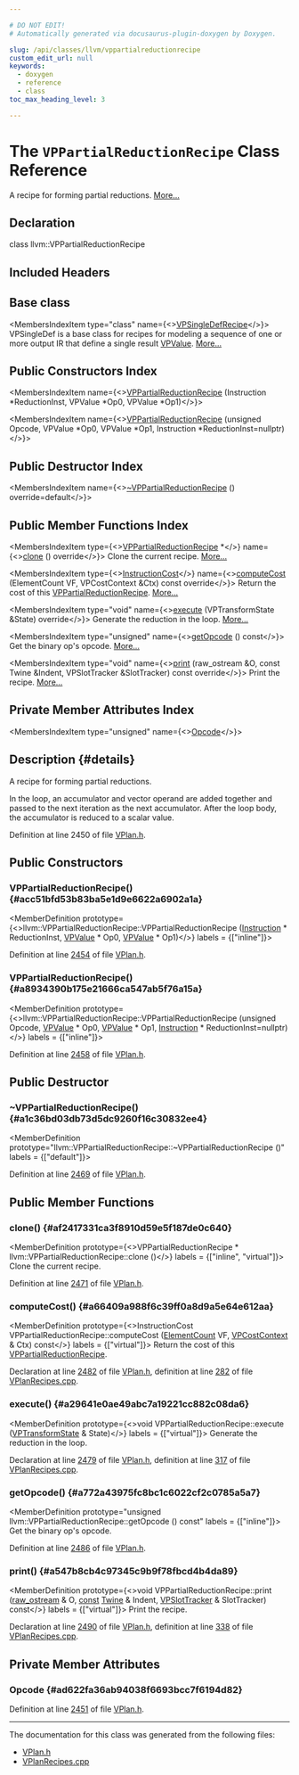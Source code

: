 ```yaml
---

# DO NOT EDIT!
# Automatically generated via docusaurus-plugin-doxygen by Doxygen.

slug: /api/classes/llvm/vppartialreductionrecipe
custom_edit_url: null
keywords:
  - doxygen
  - reference
  - class
toc_max_heading_level: 3

---
```





# The `VPPartialReductionRecipe` Class Reference

<DoxygenPage pluginConfig={pluginConfig}>

A recipe for forming partial reductions. <a href="#details">More...</a>

## Declaration

<CodeBlock>class llvm::VPPartialReductionRecipe</CodeBlock>

## Included Headers

<IncludesList>
<IncludesListItem
  filePath="Transforms/Vectorize/VPlan.h"
  permalink="/docs/api/files/lib/lib/transforms/lib/transforms/vectorize/vplan-h"
  isLocal="true" />
</IncludesList>

## Base class

<MembersIndex>

<MembersIndexItem
  type="class"
  name={<><a href="/docs/api/classes/llvm/vpsingledefrecipe">VPSingleDefRecipe</a></>}>
VPSingleDef is a base class for recipes for modeling a sequence of one or more output IR that define a single result <a href="/docs/api/classes/llvm/vpvalue">VPValue</a>. <a href="/docs/api/classes/llvm/vpsingledefrecipe/#details">More...</a>
</MembersIndexItem>

</MembersIndex>

## Public Constructors Index

<MembersIndex>

<MembersIndexItem
  name={<><a href="#acc51bfd53b83ba5e1d9e6622a6902a1a">VPPartialReductionRecipe</a> (Instruction &#42;ReductionInst, VPValue &#42;Op0, VPValue &#42;Op1)</>}>
</MembersIndexItem>

<MembersIndexItem
  name={<><a href="#a8934390b175e21666ca547ab5f76a15a">VPPartialReductionRecipe</a> (unsigned Opcode, VPValue &#42;Op0, VPValue &#42;Op1, Instruction &#42;ReductionInst=nullptr)</>}>
</MembersIndexItem>

</MembersIndex>

## Public Destructor Index

<MembersIndex>

<MembersIndexItem
  name={<><a href="#a1c36bd03db73d5dc9260f16c30832ee4">~VPPartialReductionRecipe</a> () override=default</>}>
</MembersIndexItem>

</MembersIndex>

## Public Member Functions Index

<MembersIndex>

<MembersIndexItem
  type={<><a href="/docs/api/classes/llvm/vppartialreductionrecipe">VPPartialReductionRecipe</a> &#42;</>}
  name={<><a href="#af2417331ca3f8910d59e5f187de0c640">clone</a> () override</>}>
Clone the current recipe. <a href="#af2417331ca3f8910d59e5f187de0c640">More...</a>
</MembersIndexItem>

<MembersIndexItem
  type={<><a href="/docs/api/classes/llvm/instructioncost">InstructionCost</a></>}
  name={<><a href="#a66409a988f6c39ff0a8d9a5e64e612aa">computeCost</a> (ElementCount VF, VPCostContext &amp;Ctx) const override</>}>
Return the cost of this <a href="/docs/api/classes/llvm/vppartialreductionrecipe">VPPartialReductionRecipe</a>. <a href="#a66409a988f6c39ff0a8d9a5e64e612aa">More...</a>
</MembersIndexItem>

<MembersIndexItem
  type="void"
  name={<><a href="#a29641e0ae49abc7a19221cc882c08da6">execute</a> (VPTransformState &amp;State) override</>}>
Generate the reduction in the loop. <a href="#a29641e0ae49abc7a19221cc882c08da6">More...</a>
</MembersIndexItem>

<MembersIndexItem
  type="unsigned"
  name={<><a href="#a772a43975fc8bc1c6022cf2c0785a5a7">getOpcode</a> () const</>}>
Get the binary op&#39;s opcode. <a href="#a772a43975fc8bc1c6022cf2c0785a5a7">More...</a>
</MembersIndexItem>

<MembersIndexItem
  type="void"
  name={<><a href="#a547b8cb4c97345c9b9f78fbcd4b4da89">print</a> (raw&#95;ostream &amp;O, const Twine &amp;Indent, VPSlotTracker &amp;SlotTracker) const override</>}>
Print the recipe. <a href="#a547b8cb4c97345c9b9f78fbcd4b4da89">More...</a>
</MembersIndexItem>

</MembersIndex>

## Private Member Attributes Index

<MembersIndex>

<MembersIndexItem
  type="unsigned"
  name={<><a href="#ad622fa36ab94038f6693bcc7f6194d82">Opcode</a></>}>
</MembersIndexItem>

</MembersIndex>

## Description {#details}

A recipe for forming partial reductions.

In the loop, an accumulator and vector operand are added together and passed to the next iteration as the next accumulator. After the loop body, the accumulator is reduced to a scalar value.

Definition at line 2450 of file <a href="/docs/api/files/lib/lib/transforms/lib/transforms/vectorize/vplan-h">VPlan.h</a>.

<SectionDefinition>

## Public Constructors

### VPPartialReductionRecipe() {#acc51bfd53b83ba5e1d9e6622a6902a1a}

<MemberDefinition
  prototype={<>llvm::VPPartialReductionRecipe::VPPartialReductionRecipe (<a href="/docs/api/classes/llvm/instruction">Instruction</a> &#42; ReductionInst, <a href="/docs/api/classes/llvm/vpvalue">VPValue</a> &#42; Op0, <a href="/docs/api/classes/llvm/vpvalue">VPValue</a> &#42; Op1)</>}
  labels = {["inline"]}>

Definition at line <a href="/docs/api/files/lib/lib/transforms/lib/transforms/vectorize/vplan-h/#l02454">2454</a> of file <a href="/docs/api/files/lib/lib/transforms/lib/transforms/vectorize/vplan-h">VPlan.h</a>.
</MemberDefinition>

### VPPartialReductionRecipe() {#a8934390b175e21666ca547ab5f76a15a}

<MemberDefinition
  prototype={<>llvm::VPPartialReductionRecipe::VPPartialReductionRecipe (unsigned Opcode, <a href="/docs/api/classes/llvm/vpvalue">VPValue</a> &#42; Op0, <a href="/docs/api/classes/llvm/vpvalue">VPValue</a> &#42; Op1, <a href="/docs/api/classes/llvm/instruction">Instruction</a> &#42; ReductionInst=nullptr)</>}
  labels = {["inline"]}>

Definition at line <a href="/docs/api/files/lib/lib/transforms/lib/transforms/vectorize/vplan-h/#l02458">2458</a> of file <a href="/docs/api/files/lib/lib/transforms/lib/transforms/vectorize/vplan-h">VPlan.h</a>.
</MemberDefinition>

</SectionDefinition>

<SectionDefinition>

## Public Destructor

### ~VPPartialReductionRecipe() {#a1c36bd03db73d5dc9260f16c30832ee4}

<MemberDefinition
  prototype="llvm::VPPartialReductionRecipe::~VPPartialReductionRecipe ()"
  labels = {["default"]}>

Definition at line <a href="/docs/api/files/lib/lib/transforms/lib/transforms/vectorize/vplan-h/#l02469">2469</a> of file <a href="/docs/api/files/lib/lib/transforms/lib/transforms/vectorize/vplan-h">VPlan.h</a>.
</MemberDefinition>

</SectionDefinition>

<SectionDefinition>

## Public Member Functions

### clone() {#af2417331ca3f8910d59e5f187de0c640}

<MemberDefinition
  prototype={<>VPPartialReductionRecipe &#42; llvm::VPPartialReductionRecipe::clone ()</>}
  labels = {["inline", "virtual"]}>
Clone the current recipe.

Definition at line <a href="/docs/api/files/lib/lib/transforms/lib/transforms/vectorize/vplan-h/#l02471">2471</a> of file <a href="/docs/api/files/lib/lib/transforms/lib/transforms/vectorize/vplan-h">VPlan.h</a>.
</MemberDefinition>

### computeCost() {#a66409a988f6c39ff0a8d9a5e64e612aa}

<MemberDefinition
  prototype={<>InstructionCost VPPartialReductionRecipe::computeCost (<a href="/docs/api/classes/llvm/elementcount">ElementCount</a> VF, <a href="/docs/api/structs/llvm/vpcostcontext">VPCostContext</a> &amp; Ctx) const</>}
  labels = {["virtual"]}>
Return the cost of this <a href="/docs/api/classes/llvm/vppartialreductionrecipe">VPPartialReductionRecipe</a>.

Declaration at line <a href="/docs/api/files/lib/lib/transforms/lib/transforms/vectorize/vplan-h/#l02482">2482</a> of file <a href="/docs/api/files/lib/lib/transforms/lib/transforms/vectorize/vplan-h">VPlan.h</a>, definition at line <a href="/docs/api/files/lib/lib/transforms/lib/transforms/vectorize/vplanrecipes-cpp/#l00282">282</a> of file <a href="/docs/api/files/lib/lib/transforms/lib/transforms/vectorize/vplanrecipes-cpp">VPlanRecipes.cpp</a>.
</MemberDefinition>

### execute() {#a29641e0ae49abc7a19221cc882c08da6}

<MemberDefinition
  prototype={<>void VPPartialReductionRecipe::execute (<a href="/docs/api/structs/llvm/vptransformstate">VPTransformState</a> &amp; State)</>}
  labels = {["virtual"]}>
Generate the reduction in the loop.

Declaration at line <a href="/docs/api/files/lib/lib/transforms/lib/transforms/vectorize/vplan-h/#l02479">2479</a> of file <a href="/docs/api/files/lib/lib/transforms/lib/transforms/vectorize/vplan-h">VPlan.h</a>, definition at line <a href="/docs/api/files/lib/lib/transforms/lib/transforms/vectorize/vplanrecipes-cpp/#l00317">317</a> of file <a href="/docs/api/files/lib/lib/transforms/lib/transforms/vectorize/vplanrecipes-cpp">VPlanRecipes.cpp</a>.
</MemberDefinition>

### getOpcode() {#a772a43975fc8bc1c6022cf2c0785a5a7}

<MemberDefinition
  prototype="unsigned llvm::VPPartialReductionRecipe::getOpcode () const"
  labels = {["inline"]}>
Get the binary op&#39;s opcode.

Definition at line <a href="/docs/api/files/lib/lib/transforms/lib/transforms/vectorize/vplan-h/#l02486">2486</a> of file <a href="/docs/api/files/lib/lib/transforms/lib/transforms/vectorize/vplan-h">VPlan.h</a>.
</MemberDefinition>

### print() {#a547b8cb4c97345c9b9f78fbcd4b4da89}

<MemberDefinition
  prototype={<>void VPPartialReductionRecipe::print (<a href="/docs/api/classes/llvm/raw-ostream">raw&#95;ostream</a> &amp; O, <a href="/docs/api/files/lib/lib/target/lib/target/aarch64/aarch64promoteconstant-cpp/#a90f8350fecae261c25be85d38b451bff">const</a> <a href="/docs/api/classes/llvm/twine">Twine</a> &amp; Indent, <a href="/docs/api/classes/llvm/vpslottracker">VPSlotTracker</a> &amp; SlotTracker) const</>}
  labels = {["virtual"]}>
Print the recipe.

Declaration at line <a href="/docs/api/files/lib/lib/transforms/lib/transforms/vectorize/vplan-h/#l02490">2490</a> of file <a href="/docs/api/files/lib/lib/transforms/lib/transforms/vectorize/vplan-h">VPlan.h</a>, definition at line <a href="/docs/api/files/lib/lib/transforms/lib/transforms/vectorize/vplanrecipes-cpp/#l00338">338</a> of file <a href="/docs/api/files/lib/lib/transforms/lib/transforms/vectorize/vplanrecipes-cpp">VPlanRecipes.cpp</a>.
</MemberDefinition>

</SectionDefinition>

<SectionDefinition>

## Private Member Attributes

### Opcode {#ad622fa36ab94038f6693bcc7f6194d82}

<MemberDefinition
  prototype="unsigned llvm::VPPartialReductionRecipe::Opcode">

Definition at line <a href="/docs/api/files/lib/lib/transforms/lib/transforms/vectorize/vplan-h/#l02451">2451</a> of file <a href="/docs/api/files/lib/lib/transforms/lib/transforms/vectorize/vplan-h">VPlan.h</a>.
</MemberDefinition>

</SectionDefinition>

<hr/>

The documentation for this class was generated from the following files:

<ul>
<li><a href="/docs/api/files/lib/lib/transforms/lib/transforms/vectorize/vplan-h">VPlan.h</a></li>
<li><a href="/docs/api/files/lib/lib/transforms/lib/transforms/vectorize/vplanrecipes-cpp">VPlanRecipes.cpp</a></li>
</ul>

</DoxygenPage>

